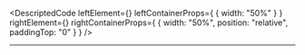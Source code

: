 
<DescriptedCode
  leftElement={<D2DataUnitServiceDescLeft />}
  leftContainerProps={
    {
      width: "50%"
    }
  }
  rightElement={<D2DataUnitServiceDescRight />}
  rightContainerProps={
    {
      width: "50%",
      position: "relative",
      paddingTop: "0"
    }
  }
/>

---
